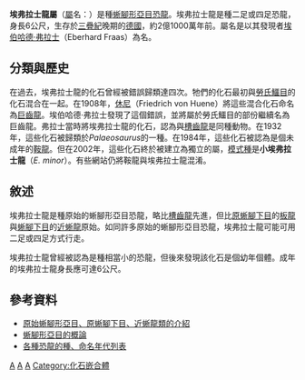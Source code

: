 {{Automatic Taxobox
| taxon = Efraasia
| fossil_range = [[三疊紀|三疊紀]]晚期,{{fossil_range|210}}
| image = 
| image_caption = 
| authority = [[彼得·加爾東|Galton]], 1973
| type_species = '''小埃弗拉士龍<br>''Efraasia minor'''''
| type_species_authority = [[Friedrich_von_Huene|von Huene]], 1908
| binomial_authority = 
| synonyms = 
*[[巨齒龍|巨齒龍]] ''Teratosaurus minor'' <br><small>[[埃伯哈德·弗拉士|Fraas]], 1908</small>
}}

'''埃弗拉士龍屬'''（[[屬|屬]]名：{{lang|la|''Efraasia''}}）是種[[蜥腳形亞目|蜥腳形亞目]][[恐龍|恐龍]]。埃弗拉士龍是種二足或四足恐龍，身長6公尺，生存於[[三疊紀|三疊紀]]晚期的[[德國|德國]]，約2億1000萬年前。屬名是以其發現者[[埃伯哈德·弗拉士|埃伯哈德·弗拉士]]（Eberhard Fraas）為名。

== 分類與歷史 ==
在過去，埃弗拉士龍的化石曾經被錯誤歸類達四次。牠們的化石最初與[[勞氏鱷目|勞氏鱷目]]的化石混合在一起。在1908年，[[休尼|休尼]]（Friedrich von Huene）將這些混合化石命名為[[巨齒龍|巨齒龍]]。埃伯哈德·弗拉士發現了這個錯誤，並將屬於勞氏鱷目的部份繼續名為巨齒龍。弗拉士當時將埃弗拉士龍的化石，認為與[[槽齒龍|槽齒龍]]是同種動物。在1932年，這些化石被歸類於''Palaeosaurus''的一種。在1984年，這些化石被認為是個未成年的[[鞍龍|鞍龍]]。但在2002年，這些化石終於被建立為獨立的屬，[[模式種|模式種]]是'''小埃弗拉士龍'''（''E. minor''）。有些網站仍將鞍龍與埃弗拉士龍混淆。

== 敘述 ==
埃弗拉士龍是種原始的蜥腳形亞目恐龍，略比[[槽齒龍|槽齒龍]]先進，但比[[原蜥腳下目|原蜥腳下目]]的[[板龍|板龍]]與[[蜥腳下目|蜥腳下目]]的[[近蜥龍|近蜥龍]]原始。如同許多原始的蜥腳形亞目恐龍，埃弗拉士龍可能可用二足或四足方式行走。

埃弗拉士龍曾經被認為是種相當小的恐龍，但後來發現該化石是個幼年個體。成年的埃弗拉士龍身長應可達6公尺。

== 參考資料 ==
*[https://web.archive.org/web/20060313154831/http://www.palaeos.com/Vertebrates/Units/330Sauropodomorpha/330.100.html 原始蜥腳形亞目、原蜥腳下目、近蜥龍類的介紹]
*[https://web.archive.org/web/20071227143521/http://www.users.qwest.net/~jstweet1/sauropodomorpha.htm 蜥腳形亞目的概論]
*[https://web.archive.org/web/20070930195457/http://www.users.qwest.net/~jstweet1/dinoef.htm 各種恐龍的種、命名年代列表]
{{蜥腳形亞目}}
{{Taxonbar|from=Q134289}}

[[Category:蜥腳形亞目|A]]
[[Category:歐洲恐龍|A]]
[[Category:三疊紀恐龍|A]]
[[Category:化石嵌合體|Category:化石嵌合體]]

{{dinosaur-stub}}